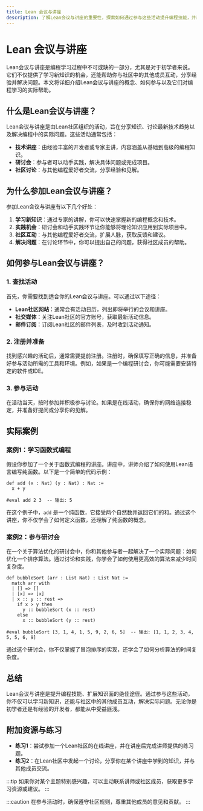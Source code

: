 ```yaml
---
title: Lean 会议与讲座
description: 了解Lean会议与讲座的重要性，探索如何通过参与这些活动提升编程技能，并获取实际案例和资源。
---
```


# Lean 会议与讲座

Lean会议与讲座是编程学习过程中不可或缺的一部分，尤其是对于初学者来说。它们不仅提供了学习新知识的机会，还能帮助你与社区中的其他成员互动，分享经验并解决问题。本文将详细介绍Lean会议与讲座的概念、如何参与以及它们对编程学习的实际帮助。

## 什么是Lean会议与讲座？

Lean会议与讲座是由Lean社区组织的活动，旨在分享知识、讨论最新技术趋势以及解决编程中的实际问题。这些活动通常包括：

- **技术讲座**：由经验丰富的开发者或专家主讲，内容涵盖从基础到高级的编程知识。
- **研讨会**：参与者可以动手实践，解决具体问题或完成项目。
- **社区讨论**：与其他编程爱好者交流，分享经验和见解。

## 为什么参加Lean会议与讲座？

参加Lean会议与讲座有以下几个好处：

1. **学习新知识**：通过专家的讲解，你可以快速掌握新的编程概念和技术。
2. **实践机会**：研讨会和动手实践环节让你能够将理论知识应用到实际项目中。
3. **社区互动**：与其他编程爱好者交流，扩展人脉，获取反馈和建议。
4. **解决问题**：在讨论环节中，你可以提出自己的问题，获得社区成员的帮助。

## 如何参与Lean会议与讲座？

### 1. 查找活动

首先，你需要找到适合你的Lean会议与讲座。可以通过以下途径：

- **Lean社区网站**：通常会有活动日历，列出即将举行的会议和讲座。
- **社交媒体**：关注Lean社区的官方账号，获取最新活动信息。
- **邮件订阅**：订阅Lean社区的邮件列表，及时收到活动通知。

### 2. 注册并准备

找到感兴趣的活动后，通常需要提前注册。注册时，确保填写正确的信息，并准备好参与活动所需的工具和环境。例如，如果是一个编程研讨会，你可能需要安装特定的软件或IDE。

### 3. 参与活动

在活动当天，按时参加并积极参与讨论。如果是在线活动，确保你的网络连接稳定，并准备好提问或分享你的见解。

## 实际案例

### 案例1：学习函数式编程

假设你参加了一个关于函数式编程的讲座。讲座中，讲师介绍了如何使用Lean语言编写纯函数。以下是一个简单的代码示例：

```lean
def add (x : Nat) (y : Nat) : Nat :=
  x + y

#eval add 2 3  -- 输出: 5
```

在这个例子中，`add` 是一个纯函数，它接受两个自然数并返回它们的和。通过这个讲座，你不仅学会了如何定义函数，还理解了纯函数的概念。

### 案例2：参与研讨会

在一个关于算法优化的研讨会中，你和其他参与者一起解决了一个实际问题：如何优化一个排序算法。通过讨论和实践，你学会了如何使用更高效的算法来减少时间复杂度。

```lean
def bubbleSort (arr : List Nat) : List Nat :=
  match arr with
  | [] => []
  | [x] => [x]
  | x :: y :: rest =>
    if x > y then
      y :: bubbleSort (x :: rest)
    else
      x :: bubbleSort (y :: rest)

#eval bubbleSort [3, 1, 4, 1, 5, 9, 2, 6, 5]  -- 输出: [1, 1, 2, 3, 4, 5, 5, 6, 9]
```

通过这个研讨会，你不仅掌握了冒泡排序的实现，还学会了如何分析算法的时间复杂度。

## 总结

Lean会议与讲座是提升编程技能、扩展知识面的绝佳途径。通过参与这些活动，你不仅可以学习新知识，还能与社区中的其他成员互动，解决实际问题。无论你是初学者还是有经验的开发者，都能从中受益匪浅。

## 附加资源与练习

- **练习1**：尝试参加一个Lean社区的在线讲座，并在讲座后完成讲师提供的练习题。
- **练习2**：在Lean社区中发起一个讨论，分享你在某个讲座中学到的知识，并与其他成员交流。

:::tip
如果你对某个主题特别感兴趣，可以主动联系讲师或社区成员，获取更多学习资源或建议。
:::

:::caution
在参与活动时，确保遵守社区规则，尊重其他成员的意见和贡献。
:::